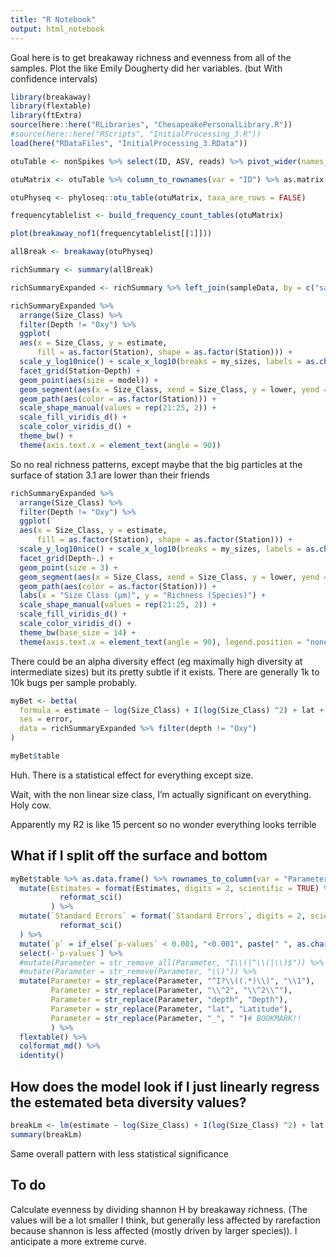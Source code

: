 ```yaml
---
title: "R Notebook"
output: html_notebook
---
```


Goal here is to get breakaway richness and evenness from all of the samples. Plot the like Emily Dougherty did her variables. (but With confidence intervals)

```r
library(breakaway)
library(flextable)
library(ftExtra)
source(here::here("RLibraries", "ChesapeakePersonalLibrary.R"))
#source(here::here("RScripts", "InitialProcessing_3.R"))
load(here("RDataFiles", "InitialProcessing_3.RData"))
```
```r
otuTable <- nonSpikes %>% select(ID, ASV, reads) %>% pivot_wider(names_from = ASV, values_from = reads, id_cols = ID)
```



```r
otuMatrix <- otuTable %>% column_to_rownames(var = "ID") %>% as.matrix %>% t()
```

```r
otuPhyseq <- phyloseq::otu_table(otuMatrix, taxa_are_rows = FALSE)
```



```r
frequencytablelist <- build_frequency_count_tables(otuMatrix)
```

```r
plot(breakaway_nof1(frequencytablelist[[1]]))
```

```r
allBreak <- breakaway(otuPhyseq)
```

```r
richSummary <- summary(allBreak)
```

```r
richSummaryExpanded <- richSummary %>% left_join(sampleData, by = c("sample_names" = "ID"))
```

```r
richSummaryExpanded %>%
  arrange(Size_Class) %>%
  filter(Depth != "Oxy") %>%
  ggplot(
  aes(x = Size_Class, y = estimate,
      fill = as.factor(Station), shape = as.factor(Station))) +
  scale_y_log10nice() + scale_x_log10(breaks = my_sizes, labels = as.character(my_sizes)) +
  facet_grid(Station~Depth) +
  geom_point(aes(size = model)) +
  geom_segment(aes(x = Size_Class, xend = Size_Class, y = lower, yend = upper, color = as.factor(Station))) +
  geom_path(aes(color = as.factor(Station))) +
  scale_shape_manual(values = rep(21:25, 2)) +
  scale_fill_viridis_d() +
  scale_color_viridis_d() +
  theme_bw() +
  theme(axis.text.x = element_text(angle = 90))
```

So no real richness patterns, except maybe that the big particles at the surface of station 3.1 are lower than their friends

```r
richSummaryExpanded %>%
  arrange(Size_Class) %>%
  filter(Depth != "Oxy") %>%
  ggplot(
  aes(x = Size_Class, y = estimate,
      fill = as.factor(Station), shape = as.factor(Station))) +
  scale_y_log10nice() + scale_x_log10(breaks = my_sizes, labels = as.character(my_sizes)) +
  facet_grid(Depth~.) +
  geom_point(size = 3) +
  geom_segment(aes(x = Size_Class, xend = Size_Class, y = lower, yend = upper, color = as.factor(Station)), arrow = arrow(angle = 70, length = unit(0.05, "in"), ends = "both")) +
  geom_path(aes(color = as.factor(Station))) +
  labs(x = "Size Class (μm)", y = "Richness (Species)") +
  scale_shape_manual(values = rep(21:25, 2)) +
  scale_fill_viridis_d() +
  scale_color_viridis_d() +
  theme_bw(base_size = 14) +
  theme(axis.text.x = element_text(angle = 90), legend.position = "none")
```

There could be an alpha diversity effect (eg maximally high diversity at intermediate sizes) but its pretty subtle if it exists. There are generally 1k to 10k bugs per sample probably.



```r
myBet <- betta(
  formula = estimate ~ log(Size_Class) + I(log(Size_Class) ^2) + lat +  I(lat^2) + depth,
  ses = error,
  data = richSummaryExpanded %>% filter(depth != "Oxy")
)
```

```r
myBet$table
```

Huh. There is a statistical effect for everything except size.

Wait, with the non linear size class, I'm actually significant on everything.
Holy cow.

Apparently my R2 is like 15 percent so no wonder everything looks terrible

## What if I split off the surface and bottom





```r



myBet$table %>% as.data.frame() %>% rownames_to_column(var = "Parameter") %>%
  mutate(Estimates = format(Estimates, digits = 2, scientific = TRUE) %>%
           reformat_sci()
         ) %>%
  mutate(`Standard Errors` = format(`Standard Errors`, digits = 2, scientific = TRUE) %>%
           reformat_sci()
  ) %>%
  mutate(`p` = if_else(`p-values` < 0.001, "<0.001", paste(" ", as.character(`p-values`)))) %>%
  select(-`p-values`) %>%
  #mutate(Parameter = str_remove_all(Parameter, "I\\(|^\\(|\\)$")) %>% # why won't it remove left facing parentheses
  #mutate(Parameter = str_remove(Parameter, "\\)")) %>%
  mutate(Parameter = str_replace(Parameter, "^I?\\((.*)\\)", "\\1"),
         Parameter = str_replace(Parameter, "\\^2", "\\^2\\^"),
         Parameter = str_replace(Parameter, "depth", "Depth"),
         Parameter = str_replace(Parameter, "lat", "Latitude"),
         Parameter = str_replace(Parameter, "_", " ")# BOOKMARK!!
         ) %>%
  flextable() %>%
  colformat_md() %>%
  identity()
```

## How does the model look if I just linearly regress the estemated beta diversity values?

```r
breakLm <- lm(estimate ~ log(Size_Class) + I(log(Size_Class) ^2) + lat +  I(lat^2) + depth, data = richSummaryExpanded)
summary(breakLm)
```
Same overall pattern with less statistical significance


## To do
Calculate evenness by dividing shannon H by breakaway richness. (The values will be a lot smaller I think, but generally less affected by rarefaction because shannon is less affected (mostly driven by larger species)). I anticipate a more extreme curve.

